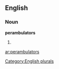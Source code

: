 
==English==

===Noun===
'''perambulators'''

# {{plural of|[[perambulator]]}}

[[Category:English plurals]]

[[ar:perambulators]]